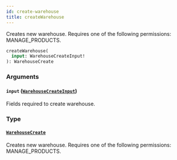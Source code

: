 ```yaml
---
id: create-warehouse
title: createWarehouse
---
```



Creates new warehouse. Requires one of the following permissions: MANAGE_PRODUCTS.

```graphql
createWarehouse(
  input: WarehouseCreateInput!
): WarehouseCreate
```


### Arguments

#### `input` ([`WarehouseCreateInput`](../../../developer/api-reference/inputs/warehouse-create-input))

Fields required to create warehouse.


### Type

#### [`WarehouseCreate`](../../../developer/api-reference/objects/warehouse-create) 

Creates new warehouse. Requires one of the following permissions: MANAGE_PRODUCTS.




